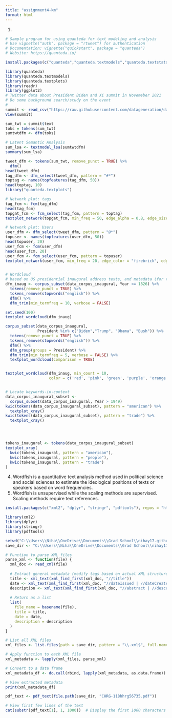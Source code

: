 ```yaml
---
title: "assignment4-km"
format: html
---
```


1.
```r
# Sample program for using quanteda for text modeling and analysis
# Use vignette("auth", package = "rtweet") for authentication
# Documentation: vignette("quickstart", package = "quanteda")
# Website: https://quanteda.io/

install.packages(c("quanteda","quanteda.textmodels","quanteda.textstats","quanteda.textplots"))

library(quanteda)
library(quanteda.textmodels)
library(quanteda.textplots)
library(readr)
library(ggplot2)
# Twitter data about President Biden and Xi summit in Novemeber 2021
# Do some background search/study on the event
# 
summit <- read_csv("https://raw.githubusercontent.com/datageneration/datamethods/master/textanalytics/summit_11162021.csv")
View(summit)

sum_twt = summit$text
toks = tokens(sum_twt)
sumtwtdfm <- dfm(toks)

# Latent Semantic Analysis
sum_lsa <- textmodel_lsa(sumtwtdfm)
summary(sum_lsa)

tweet_dfm <- tokens(sum_twt, remove_punct = TRUE) %>%
  dfm()
head(tweet_dfm)
tag_dfm <- dfm_select(tweet_dfm, pattern = "#*")
toptag <- names(topfeatures(tag_dfm, 50))
head(toptag, 10)
library("quanteda.textplots")

# Network plot: tags
tag_fcm <- fcm(tag_dfm)
head(tag_fcm)
topgat_fcm <- fcm_select(tag_fcm, pattern = toptag)
textplot_network(topgat_fcm, min_freq = 50, edge_alpha = 0.8, edge_size = 5)

# Network plot: Users
user_dfm <- dfm_select(tweet_dfm, pattern = "@*")
topuser <- names(topfeatures(user_dfm, 50))
head(topuser, 20)
user_fcm <- fcm(user_dfm)
head(user_fcm, 20)
user_fcm <- fcm_select(user_fcm, pattern = topuser)
textplot_network(user_fcm, min_freq = 20, edge_color = "firebrick", edge_alpha = 0.8, edge_size = 5)


# Wordcloud
# based on US presidential inaugural address texts, and metadata (for the corpus), from 1789 to present.
dfm_inaug <- corpus_subset(data_corpus_inaugural, Year <= 1826) %>% 
  tokens(remove_punct = TRUE) %>% 
  tokens_remove(stopwords("english")) %>% 
  dfm() %>% 
  dfm_trim(min_termfreq = 10, verbose = FALSE)

set.seed(100)
textplot_wordcloud(dfm_inaug)

corpus_subset(data_corpus_inaugural, 
              President %in% c("Biden","Trump", "Obama", "Bush")) %>%
  tokens(remove_punct = TRUE) %>%
  tokens_remove(stopwords("english")) %>%
  dfm() %>%
  dfm_group(groups = President) %>%
  dfm_trim(min_termfreq = 5, verbose = FALSE) %>%
  textplot_wordcloud(comparison = TRUE)


textplot_wordcloud(dfm_inaug, min_count = 10,
                   color = c('red', 'pink', 'green', 'purple', 'orange', 'blue'))


# Locate keywords-in-context
data_corpus_inaugural_subset <- 
  corpus_subset(data_corpus_inaugural, Year > 1949)
kwic(tokens(data_corpus_inaugural_subset), pattern = "american") %>%
  textplot_xray()
kwic(tokens(data_corpus_inaugural_subset), pattern = "trade") %>%
  textplot_xray()




tokens_inaugural <- tokens(data_corpus_inaugural_subset)
textplot_xray(
  kwic(tokens_inaugural, pattern = "american"),
  kwic(tokens_inaugural, pattern = "people"),
  kwic(tokens_inaugural, pattern = "trade")
)

```
4.
Wordfish is a quantitative text analysis method used in political science and social sciences to estimate the ideological positions of texts or speakers based on word frequencies.
5.
Wordfish is unsupervised while the scaling methods are supervised. Scaling methods require text references.
```r
install.packages(c("xml2", "dplyr", "stringr", "pdftools"), repos = "https://cloud.r-project.org/")

library(xml2)
library(dplyr)
library(stringr)
library(pdftools)

setwd("C:\\Users\\Niha\\OneDrive\\Documents\\Grad School\\nihay17.github.io\\files")
save_dir <- "C:\\Users\\Niha\\OneDrive\\Documents\\Grad School\\nihay17.github.io\\files"

# Function to parse XML files
parse_xml <- function(file) {
  xml_doc <- read_xml(file)
  
  # Extract general metadata (modify tags based on actual XML structure)
  title <- xml_text(xml_find_first(xml_doc, "//title"))
  date <- xml_text(xml_find_first(xml_doc, "//dateIssued | //dateCreated"))  # Check both possible date tags
  description <- xml_text(xml_find_first(xml_doc, "//abstract | //description"))  # Some XMLs use 'abstract' or 'description'
  
  # Return as a list
  list(
    file_name = basename(file),
    title = title,
    date = date,
    description = description
  )
}

# List all XML files
xml_files <- list.files(path = save_dir, pattern = "\\.xml$", full.names = TRUE)

# Apply function to each XML file
xml_metadata <- lapply(xml_files, parse_xml)

# Convert to a data frame
xml_metadata_df <- do.call(rbind, lapply(xml_metadata, as.data.frame))

# View extracted metadata
print(xml_metadata_df)

pdf_text <- pdf_text(file.path(save_dir, "CHRG-118hhrg56735.pdf"))

# View first few lines of the text
cat(substr(pdf_text[1], 1, 1000))  # Display the first 1000 characters of page 1

```

